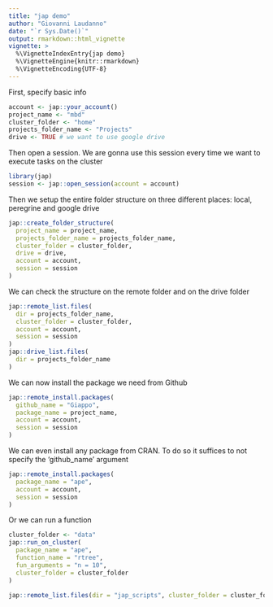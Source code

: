 ```yaml
---
title: "jap demo"
author: "Giovanni Laudanno"
date: "`r Sys.Date()`"
output: rmarkdown::html_vignette
vignette: >
  %\VignetteIndexEntry{jap demo}
  %\VignetteEngine{knitr::rmarkdown}
  %\VignetteEncoding{UTF-8}
---
```


First, specify basic info

```r
account <- jap::your_account()
project_name <- "mbd"
cluster_folder <- "home"
projects_folder_name <- "Projects"
drive <- TRUE # we want to use google drive
```

Then open a session. We are gonna use this session every time we want to execute tasks on the cluster

```r
library(jap)
session <- jap::open_session(account = account)
```

Then we setup the entire folder structure on three different places: local, peregrine and google drive

```r
jap::create_folder_structure(
  project_name = project_name,
  projects_folder_name = projects_folder_name,
  cluster_folder = cluster_folder,
  drive = drive,
  account = account,
  session = session
)
```

We can check the structure on the remote folder and on the drive folder

```r
jap::remote_list.files(
  dir = projects_folder_name,
  cluster_folder = cluster_folder,
  account = account,
  session = session
)
jap::drive_list.files(
  dir = projects_folder_name
)
```

We can now install the package we need from Github

```r
jap::remote_install.packages(
  github_name = "Giappo",
  package_name = project_name,
  account = account,
  session = session
)
```

We can even install any package from CRAN. To do so it suffices to not specify the 'github_name' argument

```r
jap::remote_install.packages(
  package_name = "ape",
  account = account,
  session = session
)
```

Or we can run a function

```r
cluster_folder <- "data"
jap::run_on_cluster(
  package_name = "ape",
  function_name = "rtree",
  fun_arguments = "n = 10",
  cluster_folder = cluster_folder
)
```

```r
jap::remote_list.files(dir = "jap_scripts", cluster_folder = cluster_folder)
```
